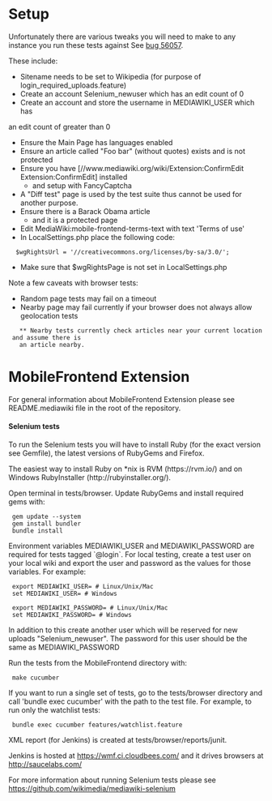 = Setup =
Unfortunately there are various tweaks you will need to make to any
instance you run these tests against See
[https://bugzilla.wikimedia.org/show_bug.cgi?id=56057 bug 56057].

These include:
* Sitename needs to be set to Wikipedia (for purpose of login_required_uploads.feature)
* Create an account Selenium_newuser which has an edit count of 0
* Create an account and store the username in MEDIAWIKI_USER which has
an edit count of greater than 0
* Ensure the Main Page has languages enabled
* Ensure an article called "Foo bar" (without quotes) exists and is not protected
* Ensure you have [//www.mediawiki.org/wiki/Extension:ConfirmEdit Extension:ConfirmEdit] installed
** and setup with FancyCaptcha
* A "Diff test" page is used by the test suite thus cannot be used for another purpose.
* Ensure there is a Barack Obama article
** and it is a protected page
* Edit MediaWiki:mobile-frontend-terms-text with text 'Terms of use'
* In LocalSettings.php place the following code:
<pre>
  $wgRightsUrl = '//creativecommons.org/licenses/by-sa/3.0/';
</pre>
* Make sure that $wgRightsPage is not set in LocalSettings.php

Note a few caveats with browser tests:
* Random page tests may fail on a timeout
* Nearby page may fail currently if your browser does not always allow geolocation tests
	** Nearby tests currently check articles near your current location and assume there is
	an article nearby.

= MobileFrontend Extension =

For general information about MobileFrontend Extension please see
README.mediawiki file in the root of the repository.

==== Selenium tests ====

To run the Selenium tests you will have to install Ruby (for the exact
version see Gemfile), the latest versions of RubyGems and Firefox.

The easiest way to install Ruby on *nix is RVM (https://rvm.io/) and on
Windows RubyInstaller (http://rubyinstaller.org/).

Open terminal in tests/browser. Update RubyGems and install required
gems with:

  gem update --system
  gem install bundler
  bundle install

Environment variables MEDIAWIKI_USER and MEDIAWIKI_PASSWORD are required for
tests tagged `@login`. For local testing, create a test user on your local wiki
and export the user and password as the values for those variables.
For example:

  export MEDIAWIKI_USER=<username here> # Linux/Unix/Mac
  set MEDIAWIKI_USER=<username here> # Windows

  export MEDIAWIKI_PASSWORD=<password here> # Linux/Unix/Mac
  set MEDIAWIKI_PASSWORD=<password here> # Windows

In addition to this create another user which will be reserved for new uploads
"Selenium_newuser". The password for this user should be the same as
MEDIAWIKI_PASSWORD

Run the tests from the MobileFrontend directory with:

  make cucumber

If you want to run a single set of tests, go to the tests/browser directory and
call 'bundle exec cucumber' with the path to the test file. For example, to run
only the watchlist tests:

  bundle exec cucumber features/watchlist.feature

XML report (for Jenkins) is created at tests/browser/reports/junit.

Jenkins is hosted at https://wmf.ci.cloudbees.com/ and it drives
browsers at http://saucelabs.com/

For more information about running Selenium tests please see
https://github.com/wikimedia/mediawiki-selenium
